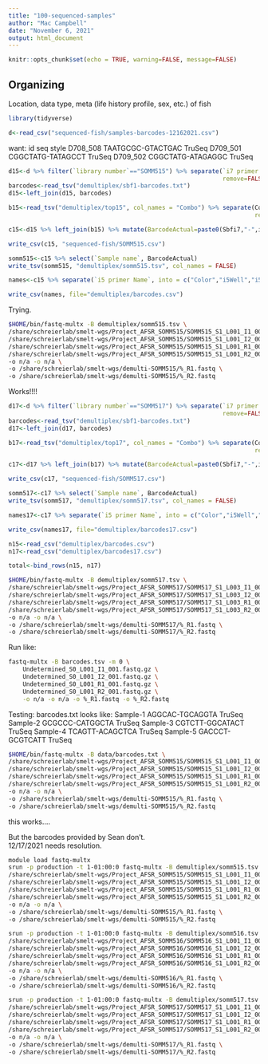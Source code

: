 ```yaml
---
title: "100-sequenced-samples"
author: "Mac Campbell"
date: "November 6, 2021"
output: html_document
---
```


```r
knitr::opts_chunk$set(echo = TRUE, warning=FALSE, message=FALSE)
```

## Organizing
Location, data type, meta (life history profile, sex, etc.) of fish

```r
library(tidyverse)
```

```r
d<-read_csv("sequenced-fish/samples-barcodes-12162021.csv")
```

want:
id      seq     style
D708_508        TAATGCGC-GTACTGAC       TruSeq
D709_501        CGGCTATG-TATAGCCT       TruSeq
D709_502        CGGCTATG-ATAGAGGC       TruSeq


```r
d15<-d %>% filter(`library number`=="SOMM515") %>% separate(`i7 primer name`, into =c("Type","i7Well"), 
                                                            remove=FALSE)
barcodes<-read_tsv("demultiplex/sbf1-barcodes.txt")
d15<-left_join(d15, barcodes)

b15<-read_tsv("demultiplex/top15", col_names = "Combo") %>% separate(Combo, into=c("Hits","Sbfi7","i5act"), 
                                                                     remove=FALSE)

c15<-d15 %>% left_join(b15) %>% mutate(BarcodeActual=paste0(Sbfi7,"-",i5act))

write_csv(c15, "sequenced-fish/SOMM515.csv")

somm515<-c15 %>% select(`Sample name`, BarcodeActual)
write_tsv(somm515, "demultiplex/somm515.tsv", col_names = FALSE)

```

```r
names<-c15 %>% separate(`i5 primer Name`, into = c("Color","i5Well","i5F")) %>% select(i7Well, Sbfi7,i5Well, i5act, BarcodeActual,Hits) %>% arrange(i7Well) 

write_csv(names, file="demultiplex/barcodes.csv")

```

Trying.    
```sh
$HOME/bin/fastq-multx -B demultiplex/somm515.tsv \
/share/schreierlab/smelt-wgs/Project_AFSR_SOMM515/SOMM515_S1_L001_I1_001.fastq.gz \
/share/schreierlab/smelt-wgs/Project_AFSR_SOMM515/SOMM515_S1_L001_I2_001.fastq.gz \
/share/schreierlab/smelt-wgs/Project_AFSR_SOMM515/SOMM515_S1_L001_R1_001.fastq.gz \
/share/schreierlab/smelt-wgs/Project_AFSR_SOMM515/SOMM515_S1_L001_R2_001.fastq.gz \
-o n/a -o n/a \
-o /share/schreierlab/smelt-wgs/demulti-SOMM515/%_R1.fastq \
-o /share/schreierlab/smelt-wgs/demulti-SOMM515/%_R2.fastq
```

Works!!!!


```r
d17<-d %>% filter(`library number`=="SOMM517") %>% separate(`i7 primer name`, into =c("Type","i7Well"), 
                                                            remove=FALSE)
barcodes<-read_tsv("demultiplex/sbf1-barcodes.txt")
d17<-left_join(d17, barcodes)

b17<-read_tsv("demultiplex/top17", col_names = "Combo") %>% separate(Combo, into=c("Hits","Sbfi7","i5act"), 
                                                                     remove=FALSE)

c17<-d17 %>% left_join(b17) %>% mutate(BarcodeActual=paste0(Sbfi7,"-",i5act))

write_csv(c17, "sequenced-fish/SOMM517.csv")

somm517<-c17 %>% select(`Sample name`, BarcodeActual)
write_tsv(somm517, "demultiplex/somm517.tsv", col_names = FALSE)

```

```r
names17<-c17 %>% separate(`i5 primer Name`, into = c("Color","i5Well","i5F")) %>% select(i7Well, Sbfi7,i5Well, i5act, BarcodeActual,Hits) %>% arrange(i7Well) 

write_csv(names17, file="demultiplex/barcodes17.csv")

```

```r
n15<-read_csv("demultiplex/barcodes.csv")
n17<-read_csv("demultiplex/barcodes17.csv")

total<-bind_rows(n15, n17)
```


```sh
$HOME/bin/fastq-multx -B demultiplex/somm517.tsv \
/share/schreierlab/smelt-wgs/Project_AFSR_SOMM517/SOMM517_S1_L003_I1_001.fastq.gz \
/share/schreierlab/smelt-wgs/Project_AFSR_SOMM517/SOMM517_S1_L003_I2_001.fastq.gz \
/share/schreierlab/smelt-wgs/Project_AFSR_SOMM517/SOMM517_S1_L003_R1_001.fastq.gz \
/share/schreierlab/smelt-wgs/Project_AFSR_SOMM517/SOMM517_S1_L003_R2_001.fastq.gz \
-o n/a -o n/a \
-o /share/schreierlab/smelt-wgs/demulti-SOMM517/%_R1.fastq \
-o /share/schreierlab/smelt-wgs/demulti-SOMM517/%_R2.fastq
```

Run like:   
```sh
fastq-multx -B barcodes.tsv -m 0 \
    Undetermined_S0_L001_I1_001.fastq.gz \
    Undetermined_S0_L001_I2_001.fastq.gz \
    Undetermined_S0_L001_R1_001.fastq.gz \
    Undetermined_S0_L001_R2_001.fastq.gz \
    -o n/a -o n/a -o %_R1.fastq -o %_R2.fastq
```

Testing:
barcodes.txt looks like:
Sample-1 AGGCAC-TGCAGGTA TruSeq
Sample-2 GCGCCC-CATGGCTA TruSeq
Sample-3 CGTCTT-GGCATACT TruSeq
Sample-4 TCAGTT-ACAGCTCA TruSeq
Sample-5 GACCCT-GCGTCATT TruSeq
      
```sh
$HOME/bin/fastq-multx -B data/barcodes.txt \
/share/schreierlab/smelt-wgs/Project_AFSR_SOMM515/SOMM515_S1_L001_I1_001.fastq.gz \
/share/schreierlab/smelt-wgs/Project_AFSR_SOMM515/SOMM515_S1_L001_I2_001.fastq.gz \
/share/schreierlab/smelt-wgs/Project_AFSR_SOMM515/SOMM515_S1_L001_R1_001.fastq.gz \
/share/schreierlab/smelt-wgs/Project_AFSR_SOMM515/SOMM515_S1_L001_R2_001.fastq.gz \
-o n/a -o n/a \
-o /share/schreierlab/smelt-wgs/demulti-SOMM515/%_R1.fastq \
-o /share/schreierlab/smelt-wgs/demulti-SOMM515/%_R2.fastq
```

this works....

But the barcodes provided by Sean don't.     
12/17/2021 needs resolution.     

```sh
module load fastq-multx 
srun -p production -t 1-01:00:0 fastq-multx -B demultiplex/somm515.tsv \
/share/schreierlab/smelt-wgs/Project_AFSR_SOMM515/SOMM515_S1_L001_I1_001.fastq.gz \
/share/schreierlab/smelt-wgs/Project_AFSR_SOMM515/SOMM515_S1_L001_I2_001.fastq.gz \
/share/schreierlab/smelt-wgs/Project_AFSR_SOMM515/SOMM515_S1_L001_R1_001.fastq.gz \
/share/schreierlab/smelt-wgs/Project_AFSR_SOMM515/SOMM515_S1_L001_R2_001.fastq.gz \
-o n/a -o n/a \
-o /share/schreierlab/smelt-wgs/demulti-SOMM515/%_R1.fastq \
-o /share/schreierlab/smelt-wgs/demulti-SOMM515/%_R2.fastq
```


```sh
srun -p production -t 1-01:00:0 fastq-multx -B demultiplex/somm516.tsv \
/share/schreierlab/smelt-wgs/Project_AFSR_SOMM516/SOMM516_S1_L001_I1_001.fastq.gz \
/share/schreierlab/smelt-wgs/Project_AFSR_SOMM516/SOMM516_S1_L001_I2_001.fastq.gz \
/share/schreierlab/smelt-wgs/Project_AFSR_SOMM516/SOMM516_S1_L001_R1_001.fastq.gz \
/share/schreierlab/smelt-wgs/Project_AFSR_SOMM516/SOMM516_S1_L001_R2_001.fastq.gz \
-o n/a -o n/a \
-o /share/schreierlab/smelt-wgs/demulti-SOMM516/%_R1.fastq \
-o /share/schreierlab/smelt-wgs/demulti-SOMM516/%_R2.fastq
```



```sh
srun -p production -t 1-01:00:0 fastq-multx -B demultiplex/somm517.tsv \
/share/schreierlab/smelt-wgs/Project_AFSR_SOMM517/SOMM517_S1_L001_I1_001.fastq.gz \
/share/schreierlab/smelt-wgs/Project_AFSR_SOMM517/SOMM517_S1_L001_I2_001.fastq.gz \
/share/schreierlab/smelt-wgs/Project_AFSR_SOMM517/SOMM517_S1_L001_R1_001.fastq.gz \
/share/schreierlab/smelt-wgs/Project_AFSR_SOMM517/SOMM517_S1_L001_R2_001.fastq.gz \
-o n/a -o n/a \
-o /share/schreierlab/smelt-wgs/demulti-SOMM517/%_R1.fastq \
-o /share/schreierlab/smelt-wgs/demulti-SOMM517/%_R2.fastq
```
